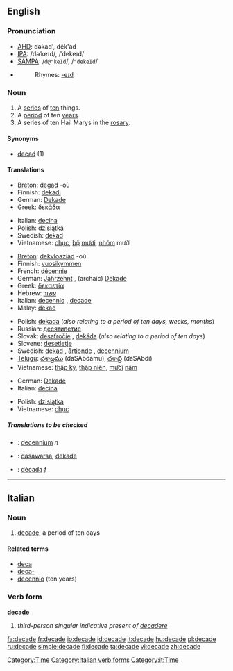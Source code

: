 ==English==

===Pronunciation===
*[[w:AHD|AHD]]: dəkād', dĕk'ād
*[[w:IPA|IPA]]: /dəˈkeɪd/, /ˈdekeɪd/
*[[w:SAMPA|SAMPA]]: /<tt>d@"keId</tt>/, /<tt>"dekeId</tt>/
*{{audio|en-us-decade.ogg|Audio (US)}}
*:Rhymes: [[Rhymes:English:-eɪd|-eɪd]]

===Noun===
{{en-noun}}

# A [[series]] of [[ten]] things.
# A [[period]] of ten [[year]]s.
# A series of ten Hail Marys in the [[rosary]]. <!--''(Does a "decade" in this sense include just the 10 Hail Marys, or also the Our Father and Glory Be?)''-->

====Synonyms====
*[[decad]] (1)<!--WTF?  [[deca-]] perhaps?-->

====Translations====
{{trans-top|A series of ten things (1)}}
*[[Breton]]: [[degad]] {{m}} -où
*Finnish: [[dekadi]]
*German: [[Dekade]] {{f}}
*Greek: [[δεκάδα]] {{f}}
{{trans-mid}}
*Italian: [[decina]] {{f}}
*Polish: [[dzisiątka]]
*Swedish: [[dekad]] {{c}}
*Vietnamese: [[chục]], [[bộ]] [[mười]], [[nhóm]] mười
{{trans-bottom}}

{{trans-top|A period of ten years (2)}}
*[[Breton]]: [[dekvloaziad]] {{m}} -où
*Finnish: [[vuosikymmen]]
*French: [[décennie]] {{f}}
*German: [[Jahrzehnt]] {{n}}, (archaic) [[Dekade]] {{f}}
*Greek: [[δεκαετία]] {{f}}
*Hebrew: [[עשור]] {{romanization of Hebrew|Asór}} {{m}}
*Italian: [[decennio]] {{m}}, [[decade#Italian|decade]] {{f}}
*Malay: [[dekad]]
{{trans-mid}}
*Polish: [[dekada]] {{f}} (''also relating to a period of ten days, weeks, months'')
*Russian: [[десятилетие]]
*Slovak: [[desaťročie]] {{n}}, [[dekáda]] {{f}} (''also relating to a period of ten days'')
*Slovene: [[desetletje]] {{n}}
*Swedish: [[dekad]] {{c}}, [[årtionde]] {{n}}, [[decennium]] {{n}}
*[[Telugu]]: [[దశాబ్దము]] (daSAbdamu), [[దశాబ్ది]] (daSAbdi)
*Vietnamese: [[thập kỷ]], [[thập niên]], [[mười]] [[năm]]
{{trans-bottom}}

{{trans-top|A series of ten Hail Marys in the rosary (3)}}
*German: [[Dekade]] {{f}}
*Italian: [[decina]] {{f}}
{{trans-mid}}
*Polish: [[dzisiątka]]
*Vietnamese: [[chục]]
{{trans-bottom}}

=====Translations to be checked=====
{{checktrans}}
{{top}}
*{{ttbc|Dutch}}: [[decennium]] ''n''
*{{ttbc|Indonesian}}: [[dasawarsa]], [[dekade]]
{{mid}}
*{{ttbc|Spanish}}: [[década]] ''f''
{{bottom}}

[[Category:Time]]

----

==Italian==

===Noun===
{{it-noun|decad|f|e|i}}

# [[#English|decade]], a period of ten days

====Related terms====
*[[deca]]
*[[deca-]]
*[[decennio]] (ten years)

===Verb form===
'''decade'''

# ''third-person singular indicative present of [[decadere]]''

[[Category:Italian verb forms]]
[[Category:it:Time]]

[[fa:decade]]
[[fr:decade]]
[[io:decade]]
[[id:decade]]
[[it:decade]]
[[hu:decade]]
[[pl:decade]]
[[ru:decade]]
[[simple:decade]]
[[fi:decade]]
[[ta:decade]]
[[vi:decade]]
[[zh:decade]]